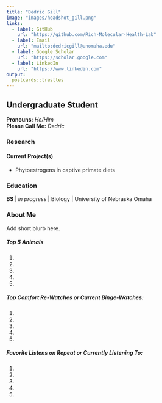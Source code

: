 ```yaml
---
title: "Dedric Gill"
image: "images/headshot_gill.png"
links:
  - label: GitHub
    url: "https://github.com/Rich-Molecular-Health-Lab"
  - label: Email
    url: "mailto:dedricgill@unomaha.edu"
  - label: Google Scholar
    url: "https://scholar.google.com"
  - label: LinkedIn
    url: "https://www.linkedin.com"
output:
  postcards::trestles
---
```

 

## Undergraduate Student

**Pronouns:** *He/Him*  
**Please Call Me:**  *Dedric*

### Research 

#### Current Project(s)

- Phytoestrogens in captive primate diets

### Education

**BS**  | *in progress* | Biology |   University of Nebraska Omaha  

### About Me

Add short blurb here.

##### Top 5 Animals

1.  
2.  
3.  
4.  
5.  

##### Top Comfort Re-Watches or Current Binge-Watches:

1.  
2.  
3.  
4.  
5.  
  
##### Favorite Listens on Repeat or Currently Listening To:

1.  
2.  
3.  
4.  
5.  

